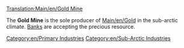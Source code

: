 [[Translation:Main/en/Gold Mine]]
{{en/Industries|image=Goldmine.png
|name=Gold Mine
|climates=[[Main/en/Climates#Sub-arctic|Sub-arctical]]
|accepts=Nothing
|produces=[[Main/en/Gold]]
|notes=Not present in other [[Main/en/Climates]]
}}

The '''Gold Mine''' is the sole producer of [[Main/en/Gold]] in the sub-arctic climate. [[Main/en/Bank|Banks]] are accepting the precious resource.

{{en/Navbox Industries}}

[[Category:en/Primary Industries]]
[[Category:en/Sub-Arctic Industries]]